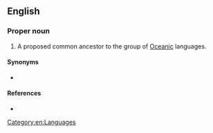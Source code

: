 ==English==

===Proper noun===
{{en-proper noun|head=[[proto-|Proto]]-[[Oceanic]]}}

# A proposed common ancestor to the group of [[Oceanic]] languages.

====Synonyms====
* {{l|en|Common Oceanian}}

====References====
* {{pedialite|Proto-Oceanic language}}

[[Category:en:Languages]]